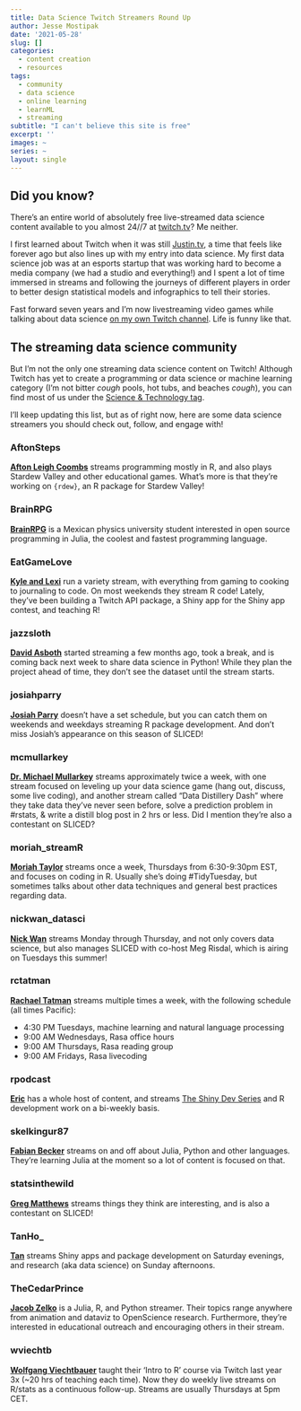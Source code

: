 ```yaml
---
title: Data Science Twitch Streamers Round Up
author: Jesse Mostipak
date: '2021-05-28'
slug: []
categories:
  - content creation
  - resources
tags:
  - community
  - data science
  - online learning
  - learnML
  - streaming
subtitle: "I can't believe this site is free"
excerpt: ''
images: ~
series: ~
layout: single
---
```

## Did you know?
There's an entire world of absolutely free live-streamed data science content 
available to you almost 24//7 at [twitch.tv](www.twitch.tv)? 
Me neither. 

I first learned about Twitch when it was still [Justin.tv](https://en.wikipedia.org/wiki/Justin.tv), 
a time that feels like forever ago but also lines up with my entry into data science. 
My first data science job was at an esports startup that was working hard to become a media company (we had a studio and everything!) and I spent a lot of time immersed in streams and following the journeys of different players in order to better design statistical models and infographics to tell their stories.  

Fast forward seven years and I'm now livestreaming video games while talking about data science [on my own Twitch channel](https://www.twitch.tv/kierisi). Life is funny like that.  

## The streaming data science community
But I'm not the only one streaming data science content on Twitch! Although Twitch has yet to create a programming or data science or machine learning category (I'm not bitter *cough* pools, hot tubs, and beaches *cough*), you can find most of us under the [Science & Technology tag](https://www.twitch.tv/directory/game/Science%20%26%20Technology).  

I'll keep updating this list, but as of right now, here are some data science streamers you should check out, follow, and engage with!   

### AftonSteps
**[Afton Leigh Coombs](https://www.twitch.tv/aftonsteps)** streams programming mostly in R, and also plays Stardew Valley and other educational games. 
What's more is that they're working on `{rdew}`, an R package for Stardew Valley!

### BrainRPG
**[BrainRPG](https://www.twitch.tv/BrainRPG)** is a Mexican physics university student interested in open source programming in Julia, the coolest and fastest programming language.

### EatGameLove
**[Kyle and Lexi](https://www.twitch.tv/theeatgamelove)** run a variety stream, with everything from gaming to cooking to journaling to code. On most weekends they stream R code! Lately, they've been building a Twitch API package, a Shiny app for the Shiny app contest, and teaching R!

### jazzsloth
**[David Asboth](https://www.twitch.tv/jazzsloth)** started streaming a few months ago, took a break, and is coming back next week to share data science in Python!
While they plan the project ahead of time, they don't see the dataset until the stream starts.

### josiahparry
**[Josiah Parry](https://www.twitch.tv/josiahparry)** doesn't have a set schedule, but you can catch them on weekends and weekdays streaming R package development. And don't miss Josiah's appearance on this season of SLICED!

### mcmullarkey 
**[Dr. Michael Mullarkey](https://www.twitch.tv/mcmullarkey)** streams approximately twice a week, with one stream focused  on leveling up your data science game (hang out, discuss, some live coding), and another stream called "Data Distillery Dash" where they take data they've never seen before, solve a prediction problem in #rstats, & write a distill blog post in 2 hrs or less. Did I mention they're also a contestant on SLICED?

### moriah_streamR
**[Moriah Taylor](https://www.twitch.tv/mcmullarkey)** streams once a week, Thursdays from 6:30-9:30pm EST, and focuses on coding in R. 
Usually she's doing #TidyTuesday, but sometimes talks about other data techniques and general best practices regarding data.  

### nickwan_datasci
**[Nick Wan](https://www.twitch.tv/nickwan_datasci)** streams Monday through Thursday, and not only covers data science, but also manages SLICED with co-host Meg Risdal, which is airing on Tuesdays this summer!

### rctatman
**[Rachael Tatman](https://www.twitch.tv/rctatman/)** streams multiple times a week, with the following schedule (all times Pacific):  

* 4:30 PM Tuesdays, machine learning and natural language processing
* 9:00 AM Wednesdays, Rasa office hours
* 9:00 AM Thursdays, Rasa reading group
* 9:00 AM Fridays, Rasa livecoding

### rpodcast
**[Eric](https://www.twitch.tv/rpodcast)** has a whole host of content, and streams [The Shiny Dev Series](https://twitter.com/shinydevseries) and R development work on a bi-weekly basis.

### skelkingur87
**[Fabian Becker](https://www.twitch.tv/skelkingur87)** streams on and off about Julia, Python and other languages. They're learning Julia at the moment so a lot of content is focused on that.

### statsinthewild
**[Greg Matthews](https://www.twitch.tv/statsinthewild)** streams things they think are interesting, and is also a contestant on SLICED!

### TanHo_
**[Tan](https://www.twitch.tv/tanho_)** streams Shiny apps and package development on Saturday evenings, and research (aka data science) on Sunday afternoons.

### TheCedarPrince
**[Jacob Zelko](https://www.twitch.tv/thecedarprince)** is a Julia, R, and Python streamer. Their topics range anywhere from animation and dataviz to OpenScience research. Furthermore, they're interested in educational outreach and encouraging others in their stream.

### wviechtb
**[Wolfgang Viechtbauer](https://www.twitch.tv/wviechtb)** taught their 'Intro to R' course via Twitch last year 3x (~20 hrs of teaching each time). Now they do weekly live streams on R/stats as a continuous follow-up. Streams are usually Thursdays at 5pm CET. 
